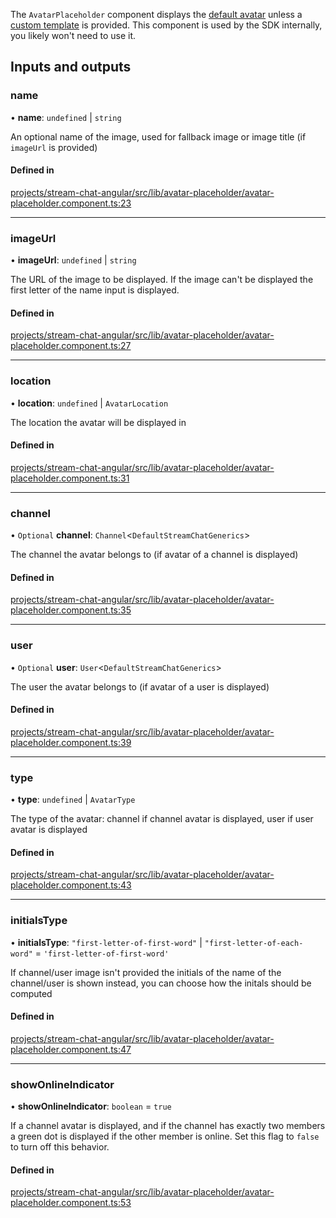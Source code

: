 The `AvatarPlaceholder` component displays the [default avatar](./AvatarComponent.mdx) unless a [custom template](../services/CustomTemplatesService.mdx) is provided. This component is used by the SDK internally, you likely won't need to use it.

[//]: # "Start of generated content"
## Inputs and outputs 


### name

• **name**: `undefined` \| `string`

An optional name of the image, used for fallback image or image title (if `imageUrl` is provided)

#### Defined in

[projects/stream-chat-angular/src/lib/avatar-placeholder/avatar-placeholder.component.ts:23](https://github.com/GetStream/stream-chat-angular/blob/7e3f15aabf22a96017dafb45638593c3ba69fb64/projects/stream-chat-angular/src/lib/avatar-placeholder/avatar-placeholder.component.ts#L23)

___

### imageUrl

• **imageUrl**: `undefined` \| `string`

The URL of the image to be displayed. If the image can't be displayed the first letter of the name input is displayed.

#### Defined in

[projects/stream-chat-angular/src/lib/avatar-placeholder/avatar-placeholder.component.ts:27](https://github.com/GetStream/stream-chat-angular/blob/7e3f15aabf22a96017dafb45638593c3ba69fb64/projects/stream-chat-angular/src/lib/avatar-placeholder/avatar-placeholder.component.ts#L27)

___

### location

• **location**: `undefined` \| `AvatarLocation`

The location the avatar will be displayed in

#### Defined in

[projects/stream-chat-angular/src/lib/avatar-placeholder/avatar-placeholder.component.ts:31](https://github.com/GetStream/stream-chat-angular/blob/7e3f15aabf22a96017dafb45638593c3ba69fb64/projects/stream-chat-angular/src/lib/avatar-placeholder/avatar-placeholder.component.ts#L31)

___

### channel

• `Optional` **channel**: `Channel`\<`DefaultStreamChatGenerics`\>

The channel the avatar belongs to (if avatar of a channel is displayed)

#### Defined in

[projects/stream-chat-angular/src/lib/avatar-placeholder/avatar-placeholder.component.ts:35](https://github.com/GetStream/stream-chat-angular/blob/7e3f15aabf22a96017dafb45638593c3ba69fb64/projects/stream-chat-angular/src/lib/avatar-placeholder/avatar-placeholder.component.ts#L35)

___

### user

• `Optional` **user**: `User`\<`DefaultStreamChatGenerics`\>

The user the avatar belongs to (if avatar of a user is displayed)

#### Defined in

[projects/stream-chat-angular/src/lib/avatar-placeholder/avatar-placeholder.component.ts:39](https://github.com/GetStream/stream-chat-angular/blob/7e3f15aabf22a96017dafb45638593c3ba69fb64/projects/stream-chat-angular/src/lib/avatar-placeholder/avatar-placeholder.component.ts#L39)

___

### type

• **type**: `undefined` \| `AvatarType`

The type of the avatar: channel if channel avatar is displayed, user if user avatar is displayed

#### Defined in

[projects/stream-chat-angular/src/lib/avatar-placeholder/avatar-placeholder.component.ts:43](https://github.com/GetStream/stream-chat-angular/blob/7e3f15aabf22a96017dafb45638593c3ba69fb64/projects/stream-chat-angular/src/lib/avatar-placeholder/avatar-placeholder.component.ts#L43)

___

### initialsType

• **initialsType**: ``"first-letter-of-first-word"`` \| ``"first-letter-of-each-word"`` = `'first-letter-of-first-word'`

If channel/user image isn't provided the initials of the name of the channel/user is shown instead, you can choose how the initals should be computed

#### Defined in

[projects/stream-chat-angular/src/lib/avatar-placeholder/avatar-placeholder.component.ts:47](https://github.com/GetStream/stream-chat-angular/blob/7e3f15aabf22a96017dafb45638593c3ba69fb64/projects/stream-chat-angular/src/lib/avatar-placeholder/avatar-placeholder.component.ts#L47)

___

### showOnlineIndicator

• **showOnlineIndicator**: `boolean` = `true`

If a channel avatar is displayed, and if the channel has exactly two members a green dot is displayed if the other member is online. Set this flag to `false` to turn off this behavior.

#### Defined in

[projects/stream-chat-angular/src/lib/avatar-placeholder/avatar-placeholder.component.ts:53](https://github.com/GetStream/stream-chat-angular/blob/7e3f15aabf22a96017dafb45638593c3ba69fb64/projects/stream-chat-angular/src/lib/avatar-placeholder/avatar-placeholder.component.ts#L53)

[//]: # "End of generated content"
